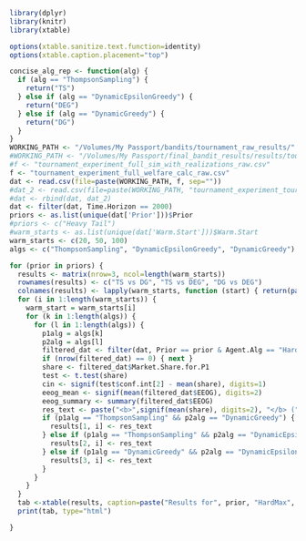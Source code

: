  <style>
   th,td{
     padding:10px;
   }
 </style>

```r

library(dplyr)
library(knitr)
library(xtable)

options(xtable.sanitize.text.function=identity)
options(xtable.caption.placement="top")

concise_alg_rep <- function(alg) {
  if (alg == "ThompsonSampling") {
    return("TS")
  } else if (alg == "DynamicEpsilonGreedy") {
    return("DEG")
  } else if (alg == "DynamicGreedy") {
    return("DG")
  }
}
WORKING_PATH <- "/Volumes/My Passport/bandits/tournament_raw_results/"
#WORKING_PATH <- "/Volumes/My Passport/final_bandit_results/results/tournament_raw_results/"
#f <- "tournament_experiment_full_sim_with_realizations_raw.csv"
f <- "tournament_experiment_full_welfare_calc_raw.csv"
dat <- read.csv(file=paste(WORKING_PATH, f, sep=""))
#dat_2 <- read.csv(file=paste(WORKING_PATH, "tournament_experiment_tourn_.5_.7_raw.csv", sep=""))
#dat <- rbind(dat, dat_2)
dat <- filter(dat, Time.Horizon == 2000)
priors <- as.list(unique(dat['Prior']))$Prior
#priors <- c("Heavy Tail")
#warm_starts <- as.list(unique(dat['Warm.Start']))$Warm.Start
warm_starts <- c(20, 50, 100)
algs <- c("ThompsonSampling", "DynamicEpsilonGreedy", "DynamicGreedy")

for (prior in priors) {
  results <- matrix(nrow=3, ncol=length(warm_starts))
  rownames(results) <- c("TS vs DG", "TS vs DEG", "DG vs DEG")
  colnames(results) <- lapply(warm_starts, function (start) { return(paste("k =", start))})
  for (i in 1:length(warm_starts)) {
    warm_start = warm_starts[i]
    for (k in 1:length(algs)) {
      for (l in 1:length(algs)) {
        p1alg = algs[k]
        p2alg = algs[l]
        filtered_dat <- filter(dat, Prior == prior & Agent.Alg == "HardMax" & Warm.Start == warm_start & P1.Alg == p1alg & P2.Alg == p2alg)
        if (nrow(filtered_dat) == 0) { next }
        share <- filtered_dat$Market.Share.for.P1
        test <- t.test(share)
        cin <- signif(test$conf.int[2] - mean(share), digits=1)
        eeog_mean <- signif(mean(filtered_dat$EEOG), digits=2)
        eeog_summary <- summary(filtered_dat$EEOG)
        res_text <- paste("<b>",signif(mean(share), digits=2), "</b> (", cin, ")<br><u>eeog</u><br> avg: ", eeog_mean, "<br>med: ", eeog_summary["Median"] , sep="")
        if (p1alg == "ThompsonSampling" && p2alg == "DynamicGreedy") {
          results[1, i] <- res_text
        } else if (p1alg == "ThompsonSampling" && p2alg == "DynamicEpsilonGreedy") {
          results[2, i] <- res_text
        } else if (p1alg == "DynamicGreedy" && p2alg == "DynamicEpsilonGreedy") {
          results[3, i] <- res_text
        }
      }
    }
  }
  tab <-xtable(results, caption=paste("Results for", prior, "HardMax", "K=10"))
  print(tab, type="html")

}
```


